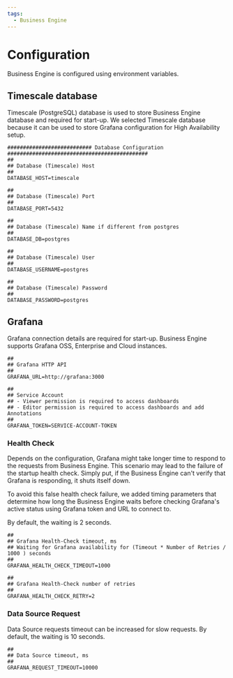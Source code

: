 ```yaml
---
tags:
  - Business Engine
---
```


# Configuration

Business Engine is configured using environment variables.

## Timescale database

Timescale (PostgreSQL) database is used to store Business Engine database and required for start-up. We selected Timescale database because it can be used to store Grafana configuration for High Availability setup.

```shell
########################### Database Configuration #############################################
##
## Database (Timescale) Host
##
DATABASE_HOST=timescale

##
## Database (Timescale) Port
##
DATABASE_PORT=5432

##
## Database (Timescale) Name if different from postgres
##
DATABASE_DB=postgres

##
## Database (Timescale) User
##
DATABASE_USERNAME=postgres

##
## Database (Timescale) Password
##
DATABASE_PASSWORD=postgres
```

## Grafana

Grafana connection details are required for start-up. Business Engine supports Grafana OSS, Enterprise and Cloud instances.

```shell
##
## Grafana HTTP API
##
GRAFANA_URL=http://grafana:3000

##
## Service Account
## - Viewer permission is required to access dashboards
## - Editor permission is required to access dashboards and add Annotations
##
GRAFANA_TOKEN=SERVICE-ACCOUNT-TOKEN
```

### Health Check

Depends on the configuration, Grafana might take longer time to respond to the requests from Business Engine. This scenario may lead to the failure of the startup health check. Simply put, if the Business Engine can't verify that Grafana is responding, it shuts itself down.

To avoid this false health check failure, we added timing parameters that determine how long the Business Engine waits before checking Grafana's active status using Grafana token and URL to connect to.

By default, the waiting is 2 seconds.

```shell
##
## Grafana Health-Check timeout, ms
## Waiting for Grafana availability for (Timeout * Number of Retries / 1000 ) seconds
##
GRAFANA_HEALTH_CHECK_TIMEOUT=1000

##
## Grafana Health-Check number of retries
##
GRAFANA_HEALTH_CHECK_RETRY=2
```

### Data Source Request

Data Source requests timeout can be increased for slow requests. By default, the waiting is 10 seconds.

```shell
##
## Data Source timeout, ms
##
GRAFANA_REQUEST_TIMEOUT=10000
```
